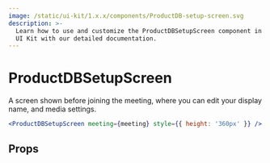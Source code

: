 ```yaml
---
image: /static/ui-kit/1.x.x/components/ProductDB-setup-screen.svg
description: >-
  Learn how to use and customize the ProductDBSetupScreen component in ProductDB's React
  UI Kit with our detailed documentation.
---
```


# ProductDBSetupScreen

A screen shown before joining the meeting, where you can edit your display name,
and media settings.

```jsx live
<ProductDBSetupScreen meeting={meeting} style={{ height: '360px' }} />
```

## Props

<PropsTable of="ProductDB-setup-screen" />

<head>
  <title>React UI Kit ProductDBSetupScreen</title>
</head>
